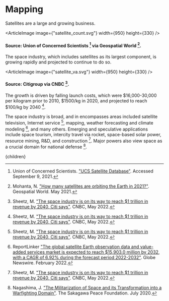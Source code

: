 


# Mapping
Satellites are a large and growing business.

<ArticleImage image={"satellite_count.svg"} width={950} height={330} />
#### Source: Union of Concerned Scientists [^2] via Geospatial World [^1].

The space industry, which includes satellites as its largest component, is growing rapidly and projected to continue to do so.

<ArticleImage image={"satellite_va.svg"} width={950} height={330} />
#### Source: Citigroup via CNBC [^3].

The growth is driven by falling launch costs, which were $16,000-30,000 per kilogram prior to 2010, $1500/kg in 2020, and projected to reach $100/kg by 2040 [^3].

The space industry is broad, and in encompasses areas included satellite television, Internet service [^3], mapping, weather forecasting and climate modeling [^4], and many others. Emerging and speculative applications include space tourism, intercity travel via rocket, space-based solar power, resource mining, R&D, and construction [^3]. Major powers also view space as a crucial domain for national defense [^5].

[^1]: Mohanta, N. ["How many satellites are orbiting the Earth in 2021?"](https://www.geospatialworld.net/blogs/how-many-satellites-are-orbiting-the-earth-in-2021/). Geospatial World. May 2021.

[^2]: Union of Concerned Scientists. ["UCS Satellite Database"](https://www.ucsusa.org/resources/satellite-database). Accessed September 9, 2021.

[^3]: Sheetz, M. ["The space industry is on its way to reach $1 trillion in revenue by 2040, Citi says"](https://www.cnbc.com/2022/05/21/space-industry-is-on-its-way-to-1-trillion-in-revenue-by-2040-citi.html). CNBC, May 2022.

[^4]: ReportLinker ["The global satellite Earth observation data and value-added services market is expected to reach $15,903.0 million by 2032, with a CAGR of 6.92% during the forecast period 2022-2032"](https://www.globenewswire.com/news-release/2022/02/18/2387786/0/en/The-global-satellite-Earth-observation-data-and-value-added-services-market-is-expected-to-reach-15-903-0-million-by-2032-with-a-CAGR-of-6-92-during-the-forecast-period-2022-2032.html). Globe Newswire. February 2022.

[^5]: Nagashima, J. ["The Militarization of Space and its Transformation into a Warfighting Domain"](https://www.spf.org/iina/en/articles/nagashima_02.html). The Sakagawa Peace Foundation. July 2020.

  <Article 
    focusAreaUrl={focusAreaUrl} 
    hierarchy={hierarchy} 
    site={site}
  >
    {children}
  </Article>